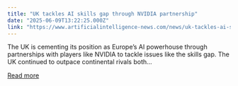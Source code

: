 ```yaml
---
title: "UK tackles AI skills gap through NVIDIA partnership"
date: "2025-06-09T13:22:25.000Z"
link: "https://www.artificialintelligence-news.com/news/uk-tackles-ai-skills-gap-through-nvidia-partnership/"
---
```


The UK is cementing its position as Europe&#8217;s AI powerhouse through partnerships with players like NVIDIA to tackle issues like the skills gap. The UK continued to outpace continental rivals both...

[Read more](https://www.artificialintelligence-news.com/news/uk-tackles-ai-skills-gap-through-nvidia-partnership/)
